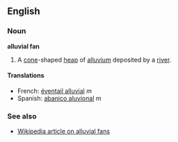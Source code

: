 ==English==
===Noun===
'''alluvial fan'''

#A [[cone]]-shaped [[heap]] of [[alluvium]] deposited by a [[river]].

====Translations====
<!--These translations are guesses that give hits on Google.  They need to be confirmed.-->
*French: [[éventail alluvial]] ''m''
*Spanish: [[abanico aluvional]] ''m''

===See also===
*[[en:Alluvial_fan|Wikipedia article on alluvial fans]]
